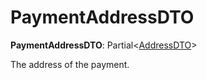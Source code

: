 
# PaymentAddressDTO

 **PaymentAddressDTO**: Partial&#60;[AddressDTO](types.AddressDTO.mdx)&#62;

The address of the payment.
